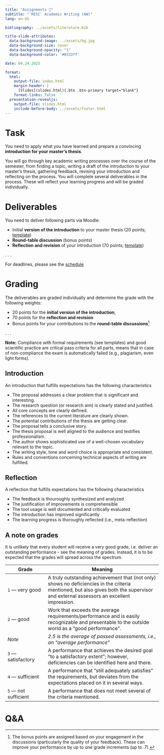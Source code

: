 ```yaml
---
title: "Assignments 📑"  
subtitle: "`MISC` Academic Writing (AW)"
lang: en-US

bibliography: ../assets/literature.bib

title-slide-attributes:
  data-background-image: ../assets/bg.jpg
  data-background-size: cover
  data-background-opacity: "1"
  data-background-color: '#0333ff'

date: 04.24.2025

format: 
  html:
    output-file: index.html
    margin-header: | 
      [Slides](slides.html){.btn .btn-primary target="blank"}
    format-links: false          
  presentation-revealjs:
    output-file: slides.html 
    include-before-body: ../assets/footer.html  
---
```



# Task

:::medium
You need to apply what you have learned and prepare a convincing **introduction for your master's thesis**.
:::

You will go through key academic writing processes over the course of the semester, from finding a topic, writing a draft of the introduction to your master's thesis, gathering feedback, revising your introduction and reflecting on the process. You will complete several deliverables in the process. These will reflect your learning progress and will be graded individually.

# Deliverables

You need to deliver following parts via Moodle:

:::{.incremental}
- Initial **version of the introduction** to your master thesis (20 points; [template](assets/25WT_AW_Introduction_Template.docx))
- __Round-table discussion__ (bonus points)
- **Reflection and revision** of your introduction (70 points; [template](assets/25WT_AW_Reflection-and-Revision_Template.docx))
:::

. . .

For deadlines, please see the [schedule](../admin/#schedule)

# Grading

The deliverables are graded individually and determine the grade with the following weights:

:::{.incremental}
- 20 points for the **initial version of the introduction**,
- 70 points for the **reflection and revision**
- Bonus points for your contributions to the **round-table discussions**[^bonus]
:::

. . .

**Note:** Compliance with formal requirements (see templates) and good scientific practice are critical pass criteria for all parts, means that in case of non-compliance the exam is automatically failed (e.g., plagiarism, even light forms).

[^bonus]: The bonus points are assigned based on your engagement in the discussions (particularly the quality of your feedback). These can improve your performance by up to one grade increments (up to .7).

## Introduction {.scrollable}

An introduction that fulfills expectations has the following characteristics

::: incremental
- The proposal addresses a clear problem that is significant and interesting.
- The research question (or research aim) is clearly stated and justified.
- All core concepts are clearly defined.
- The references to the current literature are clearly shown.
- The potential contributions of the thesis are getting clear.
- The proposal tells a conclusive story.
- The thesis proposal is well aligned to the audience and testifies professionalism.
- The author shows sophisticated use of a well-chosen vocabulary relevant to the topic.
- The writing style, tone and word choice is appropriate and consistent.
- Rules and conventions concerning technical aspects of writing are fulfilled.
:::

## Reflection {.scrollable}

A reflection that fulfills expectations has the following characteristics

::: incremental
- The feedback is thouroughly synthesized and analyzed
- The justification of improvements is comprehensible
- The tool usage is well documented and critically evaluated
- The introduction has improved significantly
- The learning progress is thoroughly reflected (i.e., meta-reflection)
:::

## A note on grades

:::notes
It is unlikely that every student will receive a very good grade, i.e. deliver an outstanding performance - see the meaning of grades.  Instead, it is to be expected that the grades will spread across the spectrum. 
:::

| Grade                    | Meaning
| ------------------------ | -------------------------------------------------------------------- |
| `1` — very   good            | [A   truly outstanding achievement that (not only) shows no deficiencies in the criteria mentioned, but also gives both the supervisor and external assessors an excellent   impression.]{.fragment} |
| `2` — good                   | [Work   that exceeds the average requirements/performance and is easily recognizable   and presentable to the outside world as a “good performance”.]{.fragment}                                              |
| *Note*                   | *2.5   is the average of passed assessments, i.e., an “average   performance”*                                                                                             |
| `3` — satisfactory           | [A   performance that achieves the desired goal "to a satisfactory   extent";       however, deficiencies can be identified here and there. ]{.fragment}                                                      |
| `4` — sufficient             | [A   performance that “still adequately satisfies” the requirements,       but deviates from the expectations placed on it in several ways.  ]{.fragment}                                                     |
| `5` — not   sufficient      | [A   performance that does not meet several of the criteria mentioned.]{.fragment}     

# Q&A {.html-hidden .unlisted .vertical-center  background-color="#0333ff" background-image="../assets/bg.jpg"}
